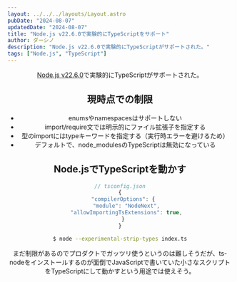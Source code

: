 ```yaml
---
layout: ../../../layouts/Layout.astro
pubDate: "2024-08-07"
updatedDate: "2024-08-07"
title: "Node.js v22.6.0で実験的にTypeScriptをサポート"
author: ダーシノ
description: "Node.js v22.6.0で実験的にTypeScriptがサポートされた。"
tags: ["Node.js", "TypeScript"]
---
```



<Header {...frontmatter} />

[Node.js v22.6.0](https://nodejs.org/en/blog/release/v22.6.0)で実験的にTypeScriptがサポートされた。


## 現時点での制限

- enumsやnamespacesはサポートしない
- import/require文では明示的にファイル拡張子を指定する
- 型のimportにはtypeキーワードを指定する（実行時エラーを避けるため）
- デフォルトで、node_modulesのTypeScriptは無効になっている

## Node.jsでTypeScriptを動かす

```js
// tsconfig.json
{
  "compilerOptions": {
    "module": "NodeNext",
    "allowImportingTsExtensions": true,
  }
}
```

```sh
$ node --experimental-strip-types index.ts
```

まだ制限があるのでプロダクトでガッツリ使うというのは難しそうだが、ts-nodeをインストールするのが面倒でJavaScriptで書いていた小さなスクリプトをTypeScriptにして動かすという用途では使えそう。
